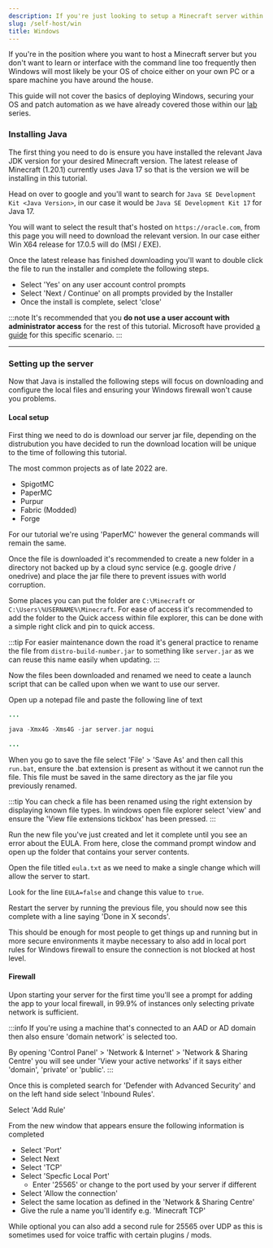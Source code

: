 ```yaml
---
description: If you're just looking to setup a Minecraft server within Windows on your own personal machine then this is the tutorial for you.
slug: /self-host/win
title: Windows
---
```


If you're in the position where you want to host a Minecraft server but you don't want to learn or interface with the command line too frequently then Windows will most likely be your OS of choice either on your own PC or a spare machine you have around the house.

This guide will not cover the basics of deploying Windows, securing your OS and patch automation as we have already covered those within our [lab](https://setup.md/guides/lab) series.

### Installing Java

The first thing you need to do is ensure you have installed the relevant Java JDK version for your desired Minecraft version. The latest release of Minecraft (1.20.1) currently uses Java 17 so that is the version we will be installing in this tutorial.

Head on over to google and you'll want to search for `Java SE Development Kit <Java Version>`, in our case it would be `Java SE Development Kit 17` for Java 17.

You will want to select the result that's hosted on `https://oracle.com`, from this page you will need to download the relevant version. In our case either Win X64 release for 17.0.5 will do (MSI / EXE).

Once the latest release has finished downloading you'll want to double click the file to run the installer and complete the following steps.

- Select 'Yes' on any user account control prompts
- Select 'Next / Continue' on all prompts provided by the Installer
- Once the install is complete, select 'close'

:::note
It's recommended that you **do not use a user account with administrator access** for the rest of this tutorial. Microsoft have provided [a guide](https://support.microsoft.com/en-us/windows/create-a-local-user-or-administrator-account-in-windows-20de74e0-ac7f-3502-a866-32915af2a34d) for this specific scenario.
:::

---

### Setting up the server 

Now that Java is installed the following steps will focus on downloading and configure the local files and ensuring your Windows firewall won't cause you problems.

#### Local setup

First thing we need to do is download our server jar file, depending on the distrubution you have decided to run the download location will be unique to the time of following this tutorial.

The most common projects as of late 2022 are.
 - SpigotMC
 - PaperMC
 - Purpur
 - Fabric (Modded)
 - Forge

For our tutorial we're using 'PaperMC' however the general commands will remain the same.

Once the file is downloaded it's recommended to create a new folder in a directory not backed up by a cloud sync service (e.g. google drive / onedrive) and place the jar file there to prevent issues with world corruption. 

Some places you can put the folder are `C:\Minecraft` or `C:\Users\%USERNAME%\Minecraft`. For ease of access it's recommended to add the folder to the Quick access within file explorer, this can be done with a simple right click and pin to quick access.

:::tip
For easier maintenance down the road it's general practice to rename the file from `distro-build-number.jar` to something like `server.jar` as we can reuse this name easily when updating.
:::

Now the files been downloaded and renamed we need to ceate a launch script that can be called upon when we want to use our server.

Open up a notepad file and paste the following line of text

```java
...

java -Xmx4G -Xms4G -jar server.jar nogui

...
```

When you go to save the file select 'File' > 'Save As' and then call this `run.bat`, ensure the .bat extension is present as without it we cannot run the file. This file must be saved in the same directory as the jar file you previously renamed.

:::tip 
You can check a file has been renamed using the right extension by displaying known file types. In windows open file explorer select 'view' and ensure the 'View file extensions tickbox' has been pressed.
:::

Run the new file you've just created and let it complete until you see an error about the EULA. From here, close the command prompt window and open up the folder that contains your server contents.

Open the file titled `eula.txt` as we need to make a single change which will allow the server to start.

Look for the line `EULA=false` and change this value to `true`.

Restart the server by running the previous file, you should now see this complete with a line saying 'Done in X seconds'.

This should be enough for most people to get things up and running but in more secure environments it maybe necessary to also add in local port rules for Windows firewall to ensure the connection is not blocked at host level.

#### Firewall

Upon starting your server for the first time you'll see a prompt for adding the app to your local firewall, in 99.9% of instances only selecting private network is sufficient.

:::info
If you're using a machine that's connected to an AAD or AD domain then also ensure 'domain network' is selected too.

By opening 'Control Panel' > 'Network & Internet' > 'Network & Sharing Centre' you will see under 'View your active networks' if it says either 'domain', 'private' or 'public'.
:::

Once this is completed search for 'Defender with Advanced Security' and on the left hand side select 'Inbound Rules'.

Select 'Add Rule'

From the new window that appears ensure the following information is completed

 - Select 'Port'
 - Select Next
 - Select 'TCP'
 - Select 'Specfic Local Port'
   - Enter '25565' or change to the port used by your server if different
- Select 'Allow the connection'
- Select the same location as defined in the 'Network & Sharing Centre'
- Give the rule a name you'll identify e.g. 'Minecraft TCP'

While optional you can also add a second rule for 25565 over UDP as this is sometimes used for voice traffic with certain plugins / mods.
